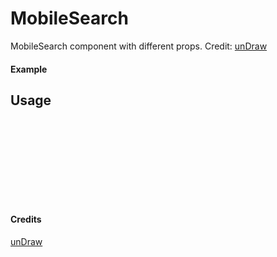 
<Meta of={MobileSearch} title="unDraw/MobileSearch" />

# MobileSearch

MobileSearch component with different props.
Credit: [unDraw](https://undraw.co/illustrations)

#### Example

<Canvas of={MobileSearch.Primary} />

## Usage

```ts
import { MobileSearch } from "yadl-ui";

const Example = () => {
  return (
      <MobileSearch />
  );
};

export default Example;
```

#### Credits
[unDraw](https://undraw.co/illustrations)
